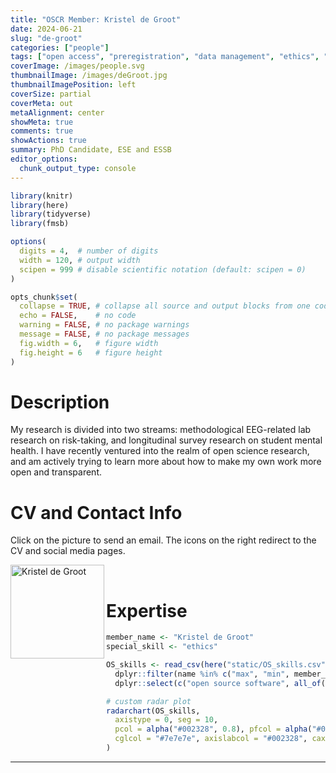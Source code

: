 ```yaml
---
title: "OSCR Member: Kristel de Groot"
date: 2024-06-21
slug: "de-groot"
categories: ["people"]
tags: ["open access", "preregistration", "data management", "ethics", "school-ese", "school-essb"] # top 3 categories + unique + school
coverImage: /images/people.svg
thumbnailImage: /images/deGroot.jpg
thumbnailImagePosition: left
coverSize: partial
coverMeta: out
metaAlignment: center
showMeta: true
comments: true
showActions: true
summary: PhD Candidate, ESE and ESSB
editor_options: 
  chunk_output_type: console
---
```


```r

library(knitr)
library(here)
library(tidyverse)
library(fmsb)

options(
  digits = 4,  # number of digits
  width = 120, # output width
  scipen = 999 # disable scientific notation (default: scipen = 0)
)

opts_chunk$set(
  collapse = TRUE, # collapse all source and output blocks from one code chunk into a single block
  echo = FALSE,    # no code
  warning = FALSE, # no package warnings
  message = FALSE, # no package messages
  fig.width = 6,   # figure width
  fig.height = 6   # figure height
)

```

# Description

My research is divided into two streams: methodological EEG-related lab research on risk-taking, and longitudinal survey research on student mental health. I have recently ventured into the realm of open science research, and am actively trying to learn more about how to make my own work more open and transparent.

# CV and Contact Info

Click on the picture to send an email. The icons on the right redirect to the CV and social media pages.

<!-- EMAIL -->
<p>
  <a href="mailto:k.degroot@ese.eur.nl">
  <img border="0" alt="Kristel de Groot" src="/images/deGroot.jpg" width="150" height="150" align="left">
  </a>
</p>

<!-- CV -->
<p align="center">
  <a href="https://drive.google.com/file/d/1zY8Q0g-tkMgXhjVbylmh1FoZAOsNRaCg" class="fa fa-file fa-2x" style="color:#00B969;">
  </a>
</p>

<!-- RESEARCHGATE -->
<p align="center">
  <a href="https://www.researchgate.net/profile/Kristel-De-Groot" class="ai ai-researchgate fa-2x" style="color:#000000;">
  </a>
</p>

<!-- PERSONAL WEBSITE -->
<p align="center">
  <a href="https://pure.eur.nl/en/persons/kristel-de-groot" class="fa fa-link fa-2x" style="color:#000000;">
  </a>
</p>

<BR>

# Expertise

```r

member_name <- "Kristel de Groot"
special_skill <- "ethics"

OS_skills <- read_csv(here("static/OS_skills.csv")) %>%
  dplyr::filter(name %in% c("max", "min", member_name)) %>%
  dplyr::select(c("open source software", all_of(special_skill), "open access", "reproducible analysis", "data management", "data sharing", "preregistration"))

# custom radar plot
radarchart(OS_skills,
  axistype = 0, seg = 10,
  pcol = alpha("#002328", 0.8), pfcol = alpha("#00B969", 0.6), plwd = 4, centerzero = TRUE, # polygon
  cglcol = "#7e7e7e", axislabcol = "#002328", caxislabels = seq(0, 10, 2), cglwd = 0.8 # grid
)

```

***


